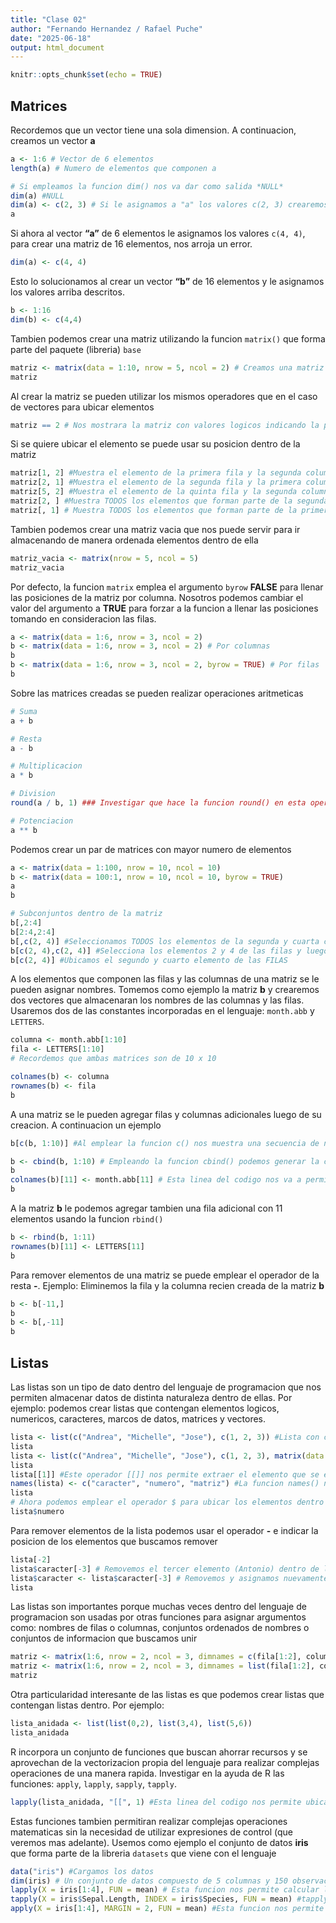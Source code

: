 ---
title: "Clase 02"
author: "Fernando Hernandez / Rafael Puche"
date: "2025-06-18"
output: html_document
---

```{r setup, include=FALSE}
knitr::opts_chunk$set(echo = TRUE)
```

## Matrices

Recordemos que un vector tiene una sola dimension. A continuacion, creamos un vector **a**


```{r}
a <- 1:6 # Vector de 6 elementos
length(a) # Numero de elementos que componen a

# Si empleamos la funcion dim() nos va dar como salida *NULL*
dim(a) #NULL
dim(a) <- c(2, 3) # Si le asignamos a "a" los valores c(2, 3) crearemos una matriz de 2 x 3 al asignarle dos dimensiones
a
```

Si ahora al vector **"a"** de 6 elementos le asignamos los valores `c(4, 4)`, para crear una matriz de 16 elementos, nos arroja un error.

```{r, error=TRUE}
dim(a) <- c(4, 4)
```

Esto lo solucionamos al crear un vector **"b"** de 16 elementos y le asignamos los valores arriba descritos.

```{r}
b <- 1:16
dim(b) <- c(4,4)
```

Tambien podemos crear una matriz utilizando la funcion `matrix()` que forma parte del paquete (libreria) `base`

```{r}
matriz <- matrix(data = 1:10, nrow = 5, ncol = 2) # Creamos una matriz de 10 elementos. Organizados en 5 filas y dos columnas
matriz
```

Al crear la matriz se pueden utilizar los mismos operadores que en el caso de vectores para ubicar elementos

```{r}
matriz == 2 # Nos mostrara la matriz con valores logicos indicando la posicion (2, 1) dentro de la matriz como TRUE
```

Si se quiere ubicar el elemento se puede usar su posicion dentro de la matriz
```{r}
matriz[1, 2] #Muestra el elemento de la primera fila y la segunda columna
matriz[2, 1] #Muestra el elemento de la segunda fila y la primera columna
matriz[5, 2] #Muestra el elemento de la quinta fila y la segunda columna
matriz[2, ] #Muestra TODOS los elementos que forman parte de la segunda fila
matriz[, 1] # Muestra TODOS los elementos que forman parte de la primera columna
```

Tambien podemos crear una matriz vacia que nos puede servir para ir almacenando de manera ordenada elementos dentro de ella

```{r}
matriz_vacia <- matrix(nrow = 5, ncol = 5)
matriz_vacia
```

Por defecto, la funcion `matrix` emplea el argumento `byrow` **FALSE** para llenar las posiciones de la matriz por columna. Nosotros podemos cambiar el valor del argumento a **TRUE** para forzar a la funcion a llenar las posiciones tomando en consideracion las filas.

```{r}
a <- matrix(data = 1:6, nrow = 3, ncol = 2)
b <- matrix(data = 1:6, nrow = 3, ncol = 2) # Por columnas
b
b <- matrix(data = 1:6, nrow = 3, ncol = 2, byrow = TRUE) # Por filas
b
```

Sobre las matrices creadas se pueden realizar operaciones aritmeticas
```{r}
# Suma
a + b

# Resta 
a - b

# Multiplicacion
a * b

# Division
round(a / b, 1) ### Investigar que hace la funcion round() en esta operacion ###

# Potenciacion
a ** b
```

Podemos crear un par de matrices con mayor numero de elementos
```{r}
a <- matrix(data = 1:100, nrow = 10, ncol = 10)
b <- matrix(data = 100:1, nrow = 10, ncol = 10, byrow = TRUE)
a
b

# Subconjuntos dentro de la matriz
b[,2:4]
b[2:4,2:4]
b[,c(2, 4)] #Seleccionamos TODOS los elementos de la segunda y cuarta columna
b[c(2, 4),c(2, 4)] #Selecciona los elementos 2 y 4 de las filas y luego los elementos 2 y 4 en las columnas
b[c(2, 4)] #Ubicamos el segundo y cuarto elemento de las FILAS
```

A los elementos que componen las filas y las columnas de una matriz se le pueden asignar nombres. Tomemos como ejemplo la matriz **b** y crearemos dos vectores que almacenaran los nombres de las columnas y las filas. Usaremos dos de las constantes incorporadas en el lenguaje: `month.abb` y `LETTERS`.
```{r}
columna <- month.abb[1:10]
fila <- LETTERS[1:10]
# Recordemos que ambas matrices son de 10 x 10

colnames(b) <- columna
rownames(b) <- fila
b
```

A una matriz se le pueden agregar filas y columnas adicionales luego de su creacion. A continuacion un ejemplo
```{r}
b[c(b, 1:10)] #Al emplear la funcion c() nos muestra una secuencia de numeros que tiene al final los numeros del 1 al 10.

b <- cbind(b, 1:10) # Empleando la funcion cbind() podemos generar la columna adicional
b
colnames(b)[11] <- month.abb[11] # Esta linea del codigo nos va a permitir agregar en la columna 11 el nombre que se encuentra en la posicion 11 de la constante month.abb
b
```

A la matriz **b** le podemos agregar tambien una fila adicional con 11 elementos usando la funcion `rbind()`
```{r}
b <- rbind(b, 1:11)
rownames(b)[11] <- LETTERS[11]
b
```

Para remover elementos de una matriz se puede emplear el operador de la resta **-**. Ejemplo: Eliminemos la fila y la columna recien creada de la matriz **b**
```{r}
b <- b[-11,]
b
b <- b[,-11]
b
```

## Listas

Las listas son un tipo de dato dentro del lenguaje de programacion que nos permiten almacenar datos de distinta naturaleza dentro de ellas. Por ejemplo: podemos crear listas que contengan elementos logicos, numericos, caracteres, marcos de datos, matrices y vectores.

```{r}
lista <- list(c("Andrea", "Michelle", "Jose"), c(1, 2, 3)) #Lista con caracteres y numeros
lista
lista <- list(c("Andrea", "Michelle", "Jose"), c(1, 2, 3), matrix(data = 1:6, ncol = 3, nrow = 2)) #Lista con caracteres, numeros y una matriz de 2 x 3
lista
lista[[1]] #Este operador [[]] nos permite extraer el elemento que se encuentra en la primera posicion de la lista
names(lista) <- c("caracter", "numero", "matriz") #La funcion names() nos permite nombrar los elementos que componen la lista
lista
# Ahora podemos emplear el operador $ para ubicar los elementos dentro de la lista
lista$numero
```

Para remover elementos de la lista podemos usar el operador **-** e indicar la posicion de los elementos que buscamos remover

```{r, error=TRUE}
lista[-2]
lista$caracter[-3] # Removemos el tercer elemento (Antonio) dentro de lista$caracter
lista$caracter <- lista$caracter[-3] # Removemos y asignamos nuevamente sobre el objeto caracter dentro de la lista
lista
```

Las listas son importantes porque muchas veces dentro del lenguaje de programacion son usadas por otras funciones para asignar argumentos como: nombres de filas o columnas, conjuntos ordenados de nombres o conjuntos de informacion que buscamos unir
```{r, error=TRUE}
matriz <- matrix(1:6, nrow = 2, ncol = 3, dimnames = c(fila[1:2], columna[1:3]))
matriz <- matrix(1:6, nrow = 2, ncol = 3, dimnames = list(fila[1:2], columna[1:3]))
matriz
```

Otra particularidad interesante de las listas es que podemos crear listas que contengan listas dentro. Por ejemplo:
```{r}
lista_anidada <- list(list(0,2), list(3,4), list(5,6))
lista_anidada
```

R incorpora un conjunto de funciones que buscan ahorrar recursos y se aprovechan de la vectorizacion propia del lenguaje para realizar complejas operaciones de una manera rapida. Investigar en la ayuda de R las funciones: `apply`, `lapply`, `sapply`, `tapply`.

```{r}
lapply(lista_anidada, "[[", 1) #Esta linea del codigo nos permite ubicar dentro de la lista anidada cada primer elemento 
```

Estas funciones tambien permitiran realizar complejas operaciones matematicas sin la necesidad de utilizar expresiones de control (que veremos mas adelante). Usemos como ejemplo el conjunto de datos **iris** que forma parte de la libreria `datasets` que viene con el lenguaje

```{r}
data("iris") #Cargamos los datos
dim(iris) # Un conjunto de datos compuesto de 5 columnas y 150 observaciones (filas)
lapply(X = iris[1:4], FUN = mean) # Esta funcion nos permite calcular la media para las 4 columnas con valores numericos 
tapply(X = iris$Sepal.Length, INDEX = iris$Species, FUN = mean) #tapply nos permite calcular la media de la longitud del sepalo en funcion de la especies que forman parte del conjunto de datos (setosa, versicolor y virginica)
apply(X = iris[1:4], MARGIN = 2, FUN = mean) #Esta funcion nos permite calcular la media para las cuatro columnas pero a diferencia de lapply le estamos indicando que realice la operacion sobre las columnas al usar el argumento MARGIN=2. NOTA: Si usamos MARGIN=1 calculara la media sobre todas las filas del conjunto de datos (150 filas)
```



